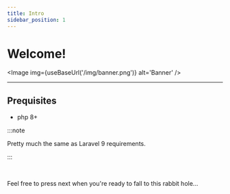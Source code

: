 ```yaml
---
title: Intro
sidebar_position: 1
---
```


# Welcome!


<Image img={useBaseUrl('/img/banner.png')} alt='Banner' />

---

## Prequisites

- php 8+

:::note

Pretty much the same as Laravel 9 requirements.

:::

<br />

Feel free to press next when you're ready to fall to this rabbit hole...